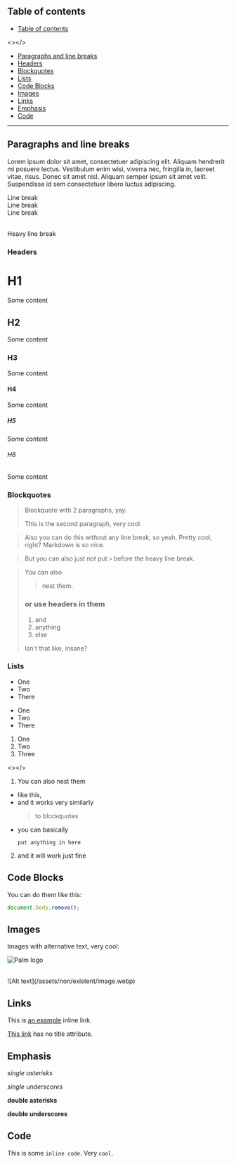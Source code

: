 
## Table of contents

- [Table of contents](#table-of-contents)

<></>

- [Paragraphs and line breaks](#paragraphs-and-line-breaks)
- [Headers](#headers)
- [Blockquotes](#blockquotes)
- [Lists](#lists)
- [Code Blocks](#code-blocks)
- [Images](#images)
- [Links](#links)
- [Emphasis](#emphasis)
- [Code](#code)

---

## Paragraphs and line breaks

Lorem ipsum dolor sit amet, consectetuer adipiscing elit. Aliquam hendrerit mi posuere lectus.
Vestibulum enim wisi, viverra nec, fringilla in, laoreet vitae, risus. Donec sit amet nisl.
Aliquam semper ipsum sit amet velit. Suspendisse id sem consectetuer libero luctus adipiscing.

Line break  
Line break \
Line break

<br />
Heavy line break

### Headers

# H1

Some content

## H2

Some content

### H3

Some content

#### H4

Some content

##### H5

Some content

###### H6

Some content

### Blockquotes

> Blockquote with 2 paragraphs, yay.
>
> This is the second paragraph, very cool.

> Also you can do this without any line break, so yeah.
> Pretty cool, right? Markdown is so nice.

> But you can also just not put `>` before the heavy line break.

> You can also
>
> > nest them.
>
> ### or use headers in them
>
> 1. and
> 2. anything
> 3. else
>
> Isn't that like, insane?

### Lists

- One
- Two
- There

* One
* Two
* There

1. One
2. Two
3. Three

<></>

1. You can also nest them

- like this,
- and it works very similarly
  > to blockquotes
- you can basically
  ```
  put anything in here
  ```

2. and it will work just fine

## Code Blocks

You can do them like this:

```js
document.body.remove();
```

## Images

Images with alternative text, very cool:

![Palm logo](/assets/og/image.webp)

<br />
![Alt text](/assets/non/existent/image.webp)

## Links

This is [an example](http://example.com/) inline link.

[This link](http://example.net/) has no title attribute.

## Emphasis

_single asterisks_

_single underscores_

**double asterisks**

**double underscores**

## Code

This is some `inline code`. Very `cool`.
